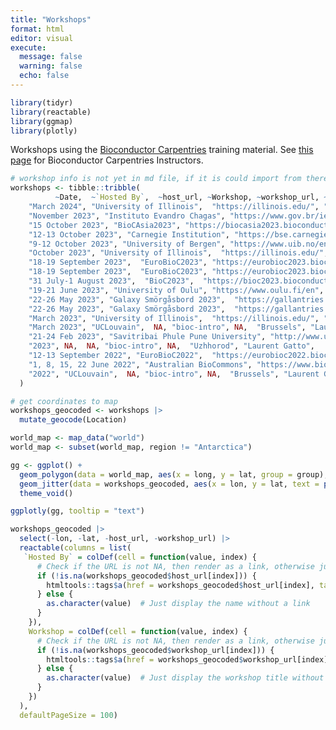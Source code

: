 ```yaml
---
title: "Workshops"
format: html
editor: visual
execute:
  message: false
  warning: false
  echo: false
---
```


```r
library(tidyr)
library(reactable)
library(ggmap)
library(plotly)
```

Workshops using the [Bioconductor Carpentries](https://www.bioconductor.org/help/education-training/) training material. See [this page](instructors.html) for Bioconductor Carpentries Instructors.

```r
# workshop info is not yet in md file, if it is could import from there
workshops <- tibble::tribble(
          ~Date,  ~`Hosted By`,  ~host_url, ~Workshop, ~workshop_url, ~Location,  ~Instructors,
    "March 2024", "University of Illinois",  "https://illinois.edu/", "bioc-intro", NA,  "Champaign", "Jenny Drnevich, Negin Valizadegan, Yifei Kang",
    "November 2023", "Instituto Evandro Chagas", "https://www.gov.br/iec/pt-br", "bioc-rnaseq", NA, "Belém", "Rodrigo Arcoverde Cerveira da Silva",
    "15 October 2023", "BioCAsia2023", "https://biocasia2023.bioconductor.org/", "bioc-rnaseq", NA, "Hong Kong", "David Shih",
    "12-13 October 2023", "Carnegie Institution", "https://bse.carnegiescience.edu", "bioc-rnaseq", NA, "Baltimore", "Javier Carpinteyro-Ponce, Frederick Tan",
    "9-12 October 2023", "University of Bergen", "https://www.uib.no/en", "bioc-intro", NA, "Bergen", "Leo Lahti",
    "October 2023", "University of Illinois",  "https://illinois.edu/", "bioc-intro", NA,  "Champaign", "Jenny Drnevich, Jessica Holmes, Yifei Kang",
    "18-19 September 2023",  "EuroBioC2023", "https://eurobioc2023.bioconductor.org/", "bioc-rnaseq", "https://bioconductor.github.io/2023-09-18-RNASeq-EuroBioc/", "Ghent", "Soneson Charlotte, Almut Lütge, Fabricio Almeida-Silva",
    "18-19 September 2023",  "EuroBioC2023", "https://eurobioc2023.bioconductor.org/", "bioc-intro", "https://bioconductor.github.io/2023-09-18-BiocIntro-EuroBioc/", "Ghent", "Laurent Gatto, Charlotte Hutchings, Olly Crook, Givanna Putri, Marcel Ramos Pérez",
    "31 July-1 August 2023",  "BioC2023",  "https://bioc2023.bioconductor.org/",  "bioc-intro", "https://bioconductor.github.io/2023-07-31-BiocRnaseq-Bioc2023/", "Boston",  "Jenny Drnevich, Sehyun Oh",
    "19-21 June 2023", "University of Oulu", "https://www.oulu.fi/en", "bioc-intro", NA, "Oulu", "Leo Lahti",
    "22-26 May 2023", "Galaxy Smörgåsbord 2023",  "https://gallantries.github.io/video-library/events/smorgasbord3/", "bioc-project", "https://gallantries.github.io/video-library/modules/bioconductor",  "online", "Kevin Rue-Albrecht",
    "22-26 May 2023", "Galaxy Smörgåsbord 2023",  "https://gallantries.github.io/video-library/events/smorgasbord3/", "bioc-intro", "https://gallantries.github.io/video-library/modules/bioconductor",  "online", "Laurent Gatto",
    "March 2023", "University of Illinois",  "https://illinois.edu/", "bioc-intro", NA,  "Champaign", "Jenny Drnevich, Jessica Holmes, Negin Valizadegan",
    "March 2023", "UCLouvain",  NA, "bioc-intro", NA,  "Brussels", "Laurent Gatto",
    "21-24 Feb 2023", "Savitribai Phule Pune University", "http://www.unipune.ac.in/", "bioc-intro", NA, "Pune", "Leo Lahti",
    "2023", NA,  NA, "bioc-intro", NA,  "Uzhhorod", "Laurent Gatto",
    "12-13 September 2022", "EuroBioC2022",  "https://eurobioc2022.bioconductor.org/", "bioc-intro", "https://bioconductor.github.io/2022-09-12-BiocIntro-Heidelberg/", "Heidelberg", "Charlotte Soneson, Laurent Gatto",
    "1, 8, 15, 22 June 2022", "Australian BioCommons", "https://www.biocommons.org.au/", "bioc-intro", "https://zenodo.org/records/6766951", "online", "Saskia Freytag, Adele Barugahare, Maria Doyle, Brendan Ansell",
    "2022", "UCLouvain",  NA, "bioc-intro", NA,  "Brussels", "Laurent Gatto"
  ) 
```

```r
# get coordinates to map
workshops_geocoded <- workshops |> 
  mutate_geocode(Location)
```

```r
world_map <- map_data("world")
world_map <- subset(world_map, region != "Antarctica")

gg <- ggplot() +
  geom_polygon(data = world_map, aes(x = long, y = lat, group = group), fill = "grey") +
  geom_jitter(data = workshops_geocoded, aes(x = lon, y = lat, text = paste(`Hosted By`, Location, sep = "\n")), color = 'red') +
  theme_void()

ggplotly(gg, tooltip = "text")
```

```r
workshops_geocoded |> 
  select(-lon, -lat, -host_url, -workshop_url) |>
  reactable(columns = list(
   `Hosted By` = colDef(cell = function(value, index) {
      # Check if the URL is not NA, then render as a link, otherwise just display the name
      if (!is.na(workshops_geocoded$host_url[index])) {
        htmltools::tags$a(href = workshops_geocoded$host_url[index], target = "_blank", as.character(value))
      } else {
        as.character(value)  # Just display the name without a link
      }
    }),
    Workshop = colDef(cell = function(value, index) {
      # Check if the URL is not NA, then render as a link, otherwise just display the workshop title
      if (!is.na(workshops_geocoded$workshop_url[index])) {
        htmltools::tags$a(href = workshops_geocoded$workshop_url[index], target = "_blank", as.character(value))
      } else {
        as.character(value)  # Just display the workshop title without a link
      }
    })
  ), 
  defaultPageSize = 100)
```
